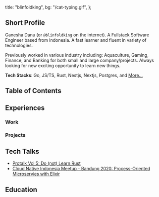   title: "blinfoldking",
  bg: "/cat-typing.gif",
};

## Short Profile

Ganesha Danu (or `@blinfoldking` on the internet). A Fullstack Software Engineer based from Indonesia. A fast learner and fluent in variety of technologies.

Previously worked in various industry including: Aquaculture, Gaming, Finance, and Banking for both small and large company/projects. Always looking for new exciting opportunity to learn new things.

**Tech Stacks**: Go, JS/TS, Rust, Nestjs, Nextjs, Postgres, and [More...](https://github.com/blinfoldking)

## Table of Contents

## Experiences

### Work

### Projects

## Tech Talks

- [Protalk Vol 5: Do (not) Learn Rust](https://shorturl.at/8w0IZ)
- [Cloud Native Indonesia Meetup - Bandung 2020: Process-Oriented Microservies with Elixir](https://github.com/cloudnative-id/meetups/tree/master/bandung)

## Education
